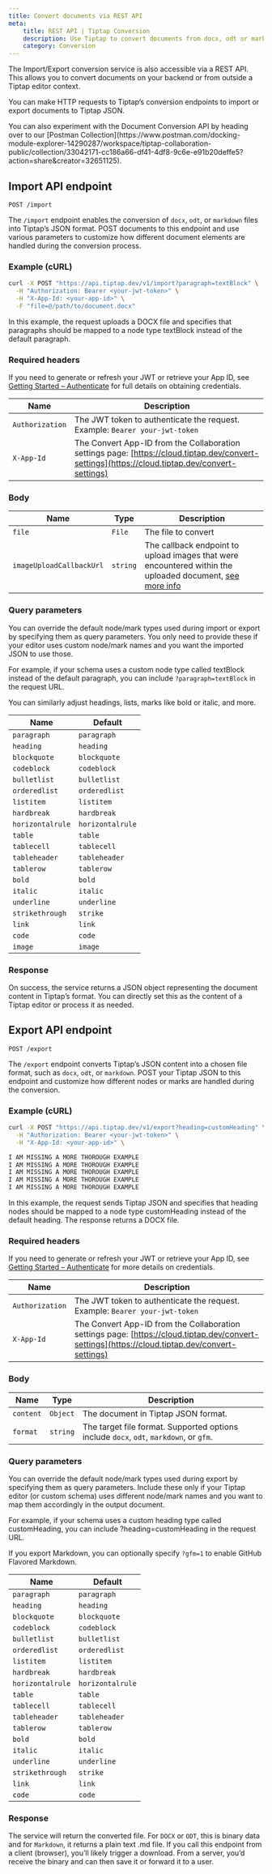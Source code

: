```yaml
---
title: Convert documents via REST API
meta:
    title: REST API | Tiptap Conversion
    description: Use Tiptap to convert documents from docx, odt or markdown to and into Tiptap
    category: Conversion
---
```



The Import/Export conversion service is also accessible via a REST API. This allows you to convert documents on your backend or from outside a Tiptap editor context.

You can make HTTP requests to Tiptap’s conversion endpoints to import or export documents to Tiptap JSON.

<Callout title="Review the postman collection" variant="hint">
    You can also experiment with the Document Conversion API by heading over to our [Postman
    Collection](https://www.postman.com/docking-module-explorer-14290287/workspace/tiptap-collaboration-public/collection/33042171-cc186a66-df41-4df8-9c6e-e91b20deffe5?action=share&creator=32651125).
</Callout>

## Import API endpoint
`POST /import`

The `/import` endpoint enables the conversion of `docx`, `odt`, or `markdown` files into Tiptap’s JSON format. POST documents to this endpoint and use various parameters to customize how different document elements are handled during the conversion process.

### Example (cURL)
```bash
curl -X POST "https://api.tiptap.dev/v1/import?paragraph=textBlock" \
  -H "Authorization: Bearer <your-jwt-token>" \
  -H "X-App-Id: <your-app-id>" \
  -F "file=@/path/to/document.docx"
```
In this example, the request uploads a DOCX file and specifies that paragraphs should be mapped to a node type textBlock instead of the default paragraph.

### Required headers
If you need to generate or refresh your JWT or retrieve your App ID, see [Getting Started – Authenticate]() for full details on obtaining credentials.

| Name            | Description                                                                                                                                     |
| --------------- | ----------------------------------------------------------------------------------------------------------------------------------------------- |
| `Authorization` | The JWT token to authenticate the request. Example: `Bearer your-jwt-token`                                                                     |
| `X-App-Id`      | The Convert App-ID from the Collaboration settings page: [https://cloud.tiptap.dev/convert-settings](https://cloud.tiptap.dev/convert-settings) |


### Body

| Name                     | Type     | Description                                                                                                                  |
| ------------------------ | -------- | ---------------------------------------------------------------------------------------------------------------------------- |
| `file`                   | `File`   | The file to convert                                                                                                          |
| `imageUploadCallbackUrl` | `string` | The callback endpoint to upload images that were encountered within the uploaded document, [see more info](#image-uploading) |

### Query parameters

You can override the default node/mark types used during import or export by specifying them as query parameters. You only need to provide these if your editor uses custom node/mark names and you want the imported JSON to use those.

For example, if your schema uses a custom node type called textBlock instead of the default paragraph, you can include `?paragraph=textBlock` in the request URL.

You can similarly adjust headings, lists, marks like bold or italic, and more.

| Name             | Default          |
| ---------------- | ---------------- |
| `paragraph`      | `paragraph`      |
| `heading`        | `heading`        |
| `blockquote`     | `blockquote`     |
| `codeblock`      | `codeblock`      |
| `bulletlist`     | `bulletlist`     |
| `orderedlist`    | `orderedlist`    |
| `listitem`       | `listitem`       |
| `hardbreak`      | `hardbreak`      |
| `horizontalrule` | `horizontalrule` |
| `table`          | `table`          |
| `tablecell`      | `tablecell`      |
| `tableheader`    | `tableheader`    |
| `tablerow`       | `tablerow`       |
| `bold`           | `bold`           |
| `italic`         | `italic`         |
| `underline`      | `underline`      |
| `strikethrough`  | `strike`         |
| `link`           | `link`           |
| `code`           | `code`           |
| `image`          | `image`          |

### Response
On success, the service returns a JSON object representing the document content in Tiptap’s format. You can directly set this as the content of a Tiptap editor or process it as needed.

## Export API endpoint
`POST /export`

The `/export` endpoint converts Tiptap’s JSON content into a chosen file format, such as `docx`, `odt`, or `markdown`. POST your Tiptap JSON to this endpoint and customize how different nodes or marks are handled during the conversion.

### Example (cURL)
``` bash
curl -X POST "https://api.tiptap.dev/v1/export?heading=customHeading" \
  -H "Authorization: Bearer <your-jwt-token>" \
  -H "X-App-Id: <your-app-id>" \

I AM MISSING A MORE THOROUGH EXAMPLE
I AM MISSING A MORE THOROUGH EXAMPLE
I AM MISSING A MORE THOROUGH EXAMPLE
I AM MISSING A MORE THOROUGH EXAMPLE
I AM MISSING A MORE THOROUGH EXAMPLE
```
In this example, the request sends Tiptap JSON and specifies that heading nodes should be mapped to a node type customHeading instead of the default heading. The response returns a DOCX file.


### Required headers
If you need to generate or refresh your JWT or retrieve your App ID, see [Getting Started – Authenticate]() for more details on credentials.

| Name            | Description                                                                                                                                     |
| --------------- | ----------------------------------------------------------------------------------------------------------------------------------------------- |
| `Authorization` | The JWT token to authenticate the request. Example: `Bearer your-jwt-token`                                                                     |
| `X-App-Id`      | The Convert App-ID from the Collaboration settings page: [https://cloud.tiptap.dev/convert-settings](https://cloud.tiptap.dev/convert-settings) |

### Body

| Name      | Type     | Description                                                  |
| --------- | -------- | ------------------------------------------------------------ |
| `content` | `Object` | The document in Tiptap JSON format.|
| `format`  | `string` | The target file format. Supported options include `docx`, `odt`, `markdown`, or `gfm`. |

### Query parameters
You can override the default node/mark types used during export by specifying them as query parameters. Include these only if your Tiptap editor (or custom schema) uses different node/mark names and you want to map them accordingly in the output document.

For example, if your schema uses a custom heading type called customHeading, you can include ?heading=customHeading in the request URL.

<Callout title="Enable GitHub Flavored Markdown" variant="info"> If you export Markdown, you can optionally specify <code>?gfm=1</code> to enable GitHub Flavored Markdown. </Callout>

| Name             | Default          |
| ---------------- | ---------------- |
| `paragraph`      | `paragraph`      |
| `heading`        | `heading`        |
| `blockquote`     | `blockquote`     |
| `codeblock`      | `codeblock`      |
| `bulletlist`     | `bulletlist`     |
| `orderedlist`    | `orderedlist`    |
| `listitem`       | `listitem`       |
| `hardbreak`      | `hardbreak`      |
| `horizontalrule` | `horizontalrule` |
| `table`          | `table`          |
| `tablecell`      | `tablecell`      |
| `tableheader`    | `tableheader`    |
| `tablerow`       | `tablerow`       |
| `bold`           | `bold`           |
| `italic`         | `italic`         |
| `underline`      | `underline`      |
| `strikethrough`  | `strike`         |
| `link`           | `link`           |
| `code`           | `code`           |

### Response
The service will return the converted file. For `DOCX` or `ODT`, this is binary data and for `Markdown`, it returns a plain text .md file. If you call this endpoint from a client (browser), you’ll likely trigger a download. From a server, you’d receive the binary and can then save it or forward it to a user.